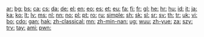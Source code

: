 <includeonly>
[[ar:]]
[[bg:]]
[[bs:]]
[[ca:]]
[[cs:]]
[[da:]]
[[de:]]
[[el:]]
[[en:]]
[[eo:]]
[[es:]]
[[et:]]
[[eu:]]
[[fa:]]
[[fi:]]
[[fr:]]
[[gl:]]
[[he:]]
[[hr:]]
[[hu:]]
[[id:]]
[[it:]]
[[ja:]]
[[ka:]]
[[ko:]]
[[lt:]]
[[lv:]]
[[ms:]]
[[nl:]]
[[nn:]]
[[no:]]
[[pl:]]
[[pt:]]
[[ro:]]
[[ru:]]
[[simple:]]
[[sh:]]
[[sk:]]
[[sl:]]
[[sr:]]
[[sv:]]
[[th:]]
[[tr:]]
[[uk:]]
[[vi:]]
[[bo:]]<!-- 藏语 -->
[[cdo:]]<!-- 闽东语 -->
[[gan:]]<!-- 赣语 -->
[[hak:]]<!-- 客家话 -->
[[zh-classical:]]<!-- 文言 lzh -->
[[mn:]]<!-- 蒙古语 -->
[[zh-min-nan:]]<!-- 闽南语 nan -->
[[ug:]]<!-- 维吾尔语 -->
[[wuu:]]<!-- 吴语 -->
[[zh-yue:]]<!-- 粤语 -->
[[za:]]<!-- 壮语 -->
[[szy:]]<!-- 撒奇萊雅語 -->
[[trv:]]<!-- 賽德克語 -->
[[tay:]]<!-- 泰雅語 -->
[[ami:]]<!--阿美語-->
[[pwn:]]<!--排灣語-->
</includeonly><noinclude>{{doc}}</noinclude>